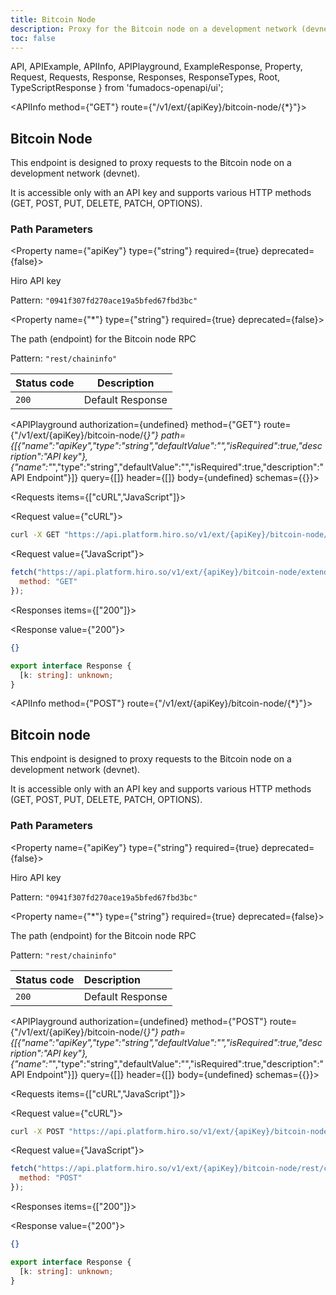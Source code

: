 ```yaml
---
title: Bitcoin Node
description: Proxy for the Bitcoin node on a development network (devnet).
toc: false
---
```


  API,
  APIExample,
  APIInfo,
  APIPlayground,
  ExampleResponse,
  Property,
  Request,
  Requests,
  Response,
  Responses,
  ResponseTypes,
  Root,
  TypeScriptResponse
} from 'fumadocs-openapi/ui';

<Root baseUrl="https://api.platform.hiro.so">

<API>

<APIInfo method={"GET"} route={"/v1/ext/{apiKey}/bitcoin-node/{*}"}>

## Bitcoin Node

This endpoint is designed to proxy requests to the Bitcoin node on a development network (devnet).

It is accessible only with an API key and supports various HTTP methods (GET, POST, PUT, DELETE, PATCH, OPTIONS).

### Path Parameters

<Property name={"apiKey"} type={"string"} required={true} deprecated={false}>

Hiro API key

<span>Pattern: `"0941f307fd270ace19a5bfed67fbd3bc"`</span>

</Property>

<Property name={"*"} type={"string"} required={true} deprecated={false}>

The path (endpoint) for the Bitcoin node RPC

<span>Pattern: `"rest/chaininfo"`</span>

</Property>

| Status code | Description |
| ----------- | ----------- |
| `200` | Default Response |

<APIPlayground authorization={undefined} method={"GET"} route={"/v1/ext/{apiKey}/bitcoin-node/{*}"} path={[{"name":"apiKey","type":"string","defaultValue":"","isRequired":true,"description":"API key"},{"name":"*","type":"string","defaultValue":"","isRequired":true,"description":"API Endpoint"}]} query={[]} header={[]} body={undefined} schemas={{}}>

</APIPlayground>

</APIInfo>

<APIExample>

<Requests items={["cURL","JavaScript"]}>

<Request value={"cURL"}>

```bash
curl -X GET "https://api.platform.hiro.so/v1/ext/{apiKey}/bitcoin-node/extended/v1/tx"
```

</Request>

<Request value={"JavaScript"}>

```js
fetch("https://api.platform.hiro.so/v1/ext/{apiKey}/bitcoin-node/extended/v1/tx", {
  method: "GET"
});
```

</Request>

</Requests>

<Responses items={["200"]}>

<Response value={"200"}>

<ResponseTypes>

<ExampleResponse>

```json
{}
```

</ExampleResponse>

<TypeScriptResponse>

```ts
export interface Response {
  [k: string]: unknown;
}
```

</TypeScriptResponse>

</ResponseTypes>

</Response>

</Responses>

</APIExample>

</API>

<API>

<APIInfo method={"POST"} route={"/v1/ext/{apiKey}/bitcoin-node/{*}"}>

## Bitcoin node

This endpoint is designed to proxy requests to the Bitcoin node on a development network (devnet).

It is accessible only with an API key and supports various HTTP methods (GET, POST, PUT, DELETE, PATCH, OPTIONS).

### Path Parameters

<Property name={"apiKey"} type={"string"} required={true} deprecated={false}>

Hiro API key

<span>Pattern: `"0941f307fd270ace19a5bfed67fbd3bc"`</span>

</Property>

<Property name={"*"} type={"string"} required={true} deprecated={false}>

The path (endpoint) for the Bitcoin node RPC

<span>Pattern: `"rest/chaininfo"`</span>

</Property>

| Status code | Description |
| :----------- | :----------- |
| `200` | Default Response |

<APIPlayground authorization={undefined} method={"POST"} route={"/v1/ext/{apiKey}/bitcoin-node/{*}"} path={[{"name":"apiKey","type":"string","defaultValue":"","isRequired":true,"description":"API key"},{"name":"*","type":"string","defaultValue":"","isRequired":true,"description":"API Endpoint"}]} query={[]} header={[]} body={undefined} schemas={{}}>

</APIPlayground>

</APIInfo>

<APIExample>

<Requests items={["cURL","JavaScript"]}>

<Request value={"cURL"}>

```bash
curl -X POST "https://api.platform.hiro.so/v1/ext/{apiKey}/bitcoin-node/rest/chaininfo"
```

</Request>

<Request value={"JavaScript"}>

```js
fetch("https://api.platform.hiro.so/v1/ext/{apiKey}/bitcoin-node/rest/chaininfo", {
  method: "POST"
});
```

</Request>

</Requests>

<Responses items={["200"]}>

<Response value={"200"}>

<ResponseTypes>

<ExampleResponse>

```json
{}
```

</ExampleResponse>

<TypeScriptResponse>

```ts
export interface Response {
  [k: string]: unknown;
}
```

</TypeScriptResponse>

</ResponseTypes>

</Response>

</Responses>

</APIExample>

</API>

</Root>
